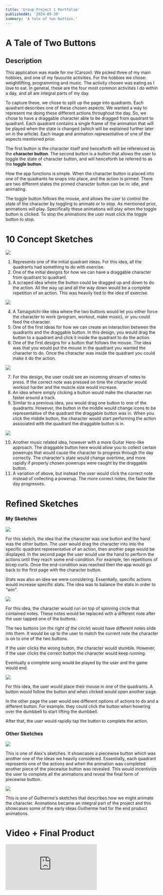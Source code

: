 ```yaml
---
title: 'Group Project 1 Portfolio'
publishedAt: '2024-09-30'
summary: 'A tale of two buttons.'
---
```

# A Tale of Two Buttons
## Description
This application was made for me (Carson). We picked three of my main hobbies, and one of my favourite activities. For the hobbies we chose: weightlifting, programming and music. The activity chosen was eating as I love to eat. In general, these are the four most common activities I do within a day, and all are integral parts of my day. 

To capture these, we chose to split up the page into quadrants. Each quadrant describes one of these chosen aspects. We wanted a way to represent me doing these different actions throughout the day. So, we chose to have a draggable character able to be dragged from quadrant to quadrant. Each quadrant contains a single frame of the animation that will be played when the state is changed (which will be explained further later on in the article). Each image and animation representative of one of the aspects mentioned prior. 

The first button is the character itself and henceforth will be referenced as the <b>character button</b>. The second button is a button that allows the user to toggle the state of character button, and will henceforth be referred to as the <b>toggle button</b>.

How the app functions is simple. When the character button is placed into one of the quadrants he snaps into place, and the action is primed. There are two different states the primed character button can be in: idle, and animating. 

The toggle button follows the mouse, and allows the user to control the state of the character by toggling to animate or to stop. As mentioned prior, animations will play. Specifically these animations will play when the toggle button is clicked. To stop the animations the user must click the toggle button to stop.

# 10 Concept Sketches
<Image width={300} height={300} src="/images/cpsc-581/group-project-1/IMG_1768.jpg" />

1. Represents one of the initial quadrant ideas. For this idea, all the quadrants had something to do with exercise.
2. One of the initial designs for how we can have a draggable character from quadrant to quadrant.
3. A scraped idea where the button could be dragged up and down to do the action. All the way up and all the way down would be a complete repetition of an action. This was heavily tied to the idea of exercise.

<Image width={300} height={300} src="/images/cpsc-581/group-project-1/IMG_1769.jpg" />

4. A Tamagotchi-like idea where the two buttons would let you either force the character to work (program, workout, make music), or you could feed the character. 
5. One of the first ideas for how we can create an interaction between the quadrants and the draggable button. In this design, you would drag the button to a quadrant and click it inside the quadrant to do the action.
6. One of the first designs for a button that follows the mouse. The idea was that you would put the mouse in the quadrant you wanted the character to do. Once the character was inside the quadrant you could make it do the action.

<Image width={300} height={300} src="/images/cpsc-581/group-project-1/IMG_1771.jpg" />

7. For this design, the user could see an incoming stream of notes to press. If the correct note was pressed on time the character would workout harder and the muscle size would increase.
8. An idea where simply clicking a button would make the character run faster around a track. 
9. Similar to a previous idea, you would drag one button to one of the quadrants. However, the button in the middle would change icons to be representative of the quadrant the draggable button was in. When you click the middle button, the character would start performing the action associated with the quadrant the draggable button is in.

<Image width={300} height={300} src="/images/cpsc-581/group-project-1/IMG_1772.jpg" />

10. Another music related idea, however with a more Guitar Hero-like approach. The draggable button here would allow you to collect certain powerups that would cause the character to progress through the day correctly. The character's state would change overtime, and more rapidly if properly chosen powerups were caught by the draggable button.
11. A variation of above, but instead the user would click the correct note instead of collecting a powerup. The more correct notes, the faster the day progresses.

# Refined Sketches
### My Sketches
<Image width={300} height={300} src="/images/cpsc-581/group-project-1/IMG_1773.jpg" />

For this sketch, the idea that the character was one button and the hand was the other button. The user would drag the character into into the specific quadrant representative of an action, then another page would be displayed. In the second page the user would use the hand to perform the actions until they reach some end-condition. For example, ten repetitions of bicep curls. Once the end-condition was reached then the app would go back to the first page with the character button.

Stats was also an idea we were considering. Essentially, specific actions would increase specific stats. The idea was to balance the stats in order to <i>"win"</i>.

<Image width={300} height={300} src="/images/cpsc-581/group-project-1/IMG_1774.jpg" />

For this idea, the character would run on top of spinning circle that contained notes. These notes would be replaced with a different note after the user tapped one of the buttons.

The two buttons (<i>on the right of the circle</i>) would have different notes slide into them. It would be up to the user to match the current note the character is on to one of the two buttons.

If the user clicks the wrong button, the character would stumble. However, if the user clicks the correct button the character would keep running. 

Eventually a complete song would be played by the user and the game would end.

<Image width={300} height={300} src="/images/cpsc-581/group-project-1/IMG_1775.jpg" />

For this idea, the user would place their mouse in one of the quadrants. A button would follow the button and when clicked would open another page.

In the other page the user would see different options of actions to do and a different button. For example. they could click the button when hovering over the dumbbell to start lifting the dumbbell.

After that, the user would rapidly tap the button to complete the action.

### Other Sketches

<Image width={300} height={300} src="/images/cpsc-581/group-project-1/alex2.jpg" />

This is one of Alex's sketches. It showcases a piecewise button which was another one of the ideas we heavily considered. Essentially, each quadrant represents one of the actions and when the animation was completed another piece of the piecewise button was revealed. This would incentivize the user to complete all the animations and reveal the final form of piecewise button.

<Image width={300} height={300} src="/images/cpsc-581/group-project-1/gui.jpg" />

This is one of Guilherme's sketches that describes how we might animate the character. Animations became an integral part of the project and this showcases some of the early ideas Guilherme had for the end product animations.

# Video + Final Product
<div className="w-full h-fit p-4 flex justify-center overflow-hidden">
    <iframe height={300} className="rounded-md w-full" src="https://www.youtube.com/embed/aVS0ZnpewBI?si=SyLchZxi6l2MsShc" title="YouTube video player" frameBorder="0" allow="accelerometer; autoplay; clipboard-write; encrypted-media; gyroscope; picture-in-picture; web-share" referrerPolicy="strict-origin-when-cross-origin" allowFullScreen />
</div>
# Process
### Implementation
As described in the <a href="#description">description</a>, our application uses four quadrants and two buttons. The first button is the character itself, and can be dragged from quadrant to quadrant. The second button allows the user to toggle the state of the animations. Each quadrant hosts the first frame of the animation, and once primed the second button allows the user to change the state of the character from idle to animating and vice versa.

### Division of Work
Alex and I developed the application, while Guilherme created the assets. As how we split the programming, I worked on the buttons and the mouse context, while Alex worked on the quadrants and data context. 

### How Does Our Application Fit The Objective?
Our objective was to show important aspects of one of the group members, me (Carson) being the chosen group member, using only two buttons to drive the interaction between the webpage and user.

Our application shows import aspects of Carson (me) through the quadrants specifically. While the buttons themselves simply serve as a means to interact with these quadrants. These buttons are dynamic and have interesting interactions when compared to simple static buttons.

Thus, it fits the objective as it does represent some aspects of me, and maintains the limitation of having only two buttons.

### What Worked and What Didn't Work?
I like how the buttons interact with the application and each other. They are far more interesting than any button I have seen on other websites, and provide a unique experience for the user. They drive the experience and are highly dynamic. Allowing us to have a lot of freedom in regards to the interactions that are possible within the application itself.

One thing that I think could be improved is some end condition. Currently, there is no end, or success/failure condition. A way of amending this would be to use some of the ideas in regards to statistics of the character, and balancing my life. It could use points or time to do so.

Another issue is that sometimes the buttons are very close together which may cause mis-clicks by the user. A way of amending this, which is something that is currently possible with the implementation, is to have the button stop earlier and farther away from the mouse. As stated above, this is already possible, and thus if it does pose an issue for users can be changed easily or dynamically by the user.

# Link to the Live Production Build & Source Code
- <a href="https://carsonbergen.github.io/CPSC581GroupProject1/">Live Production Build</a>
- <a href="https://github.com/carsonbergen/CPSC581GroupProject1">Source Code</a>
